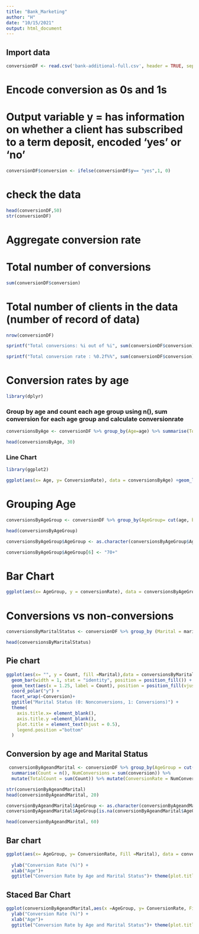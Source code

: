 ```yaml
---
title: "Bank_Marketing"
author: "H"
date: "10/15/2021"
output: html_document
---
```



## Import data
```r
conversionDF <- read.csv('bank-additional-full.csv', header = TRUE, sep = ";")

```
# Encode conversion as 0s and 1s 
# Output variable y = has information on whether a client has subscribed to a term deposit, encoded 'yes' or 'no'
```r
conversionDF$conversion <- ifelse(conversionDF$y== "yes",1, 0)

```

# check the data
```r
head(conversionDF,50)
str(conversionDF)
```

# Aggregate conversion rate 

# Total number of conversions
```r
sum(conversionDF$conversion)

```
# Total number of clients in the data (number of record of data)
```r
nrow(conversionDF)

```
```r
sprintf("Total conversions: %i out of %i", sum(conversionDF$conversion),nrow(conversionDF))
```
```r
sprintf("Total conversion rate : %0.2f%%", sum(conversionDF$conversion)/nrow(conversionDF)*100)

```
# Conversion rates by age
```r
library(dplyr)
```
### Group by age and count each age group using n(), sum conversion for each age group and calculate conversionrate
```r
conversionsByAge <- conversionDF %>% group_by(Age=age) %>% summarise(TotalCount=n(), NumCoversions= sum(conversion)) %>% mutate(ConversionRate= NumCoversions/TotalCount*100.0) 
```
```r
head(conversionsByAge, 30)
```
### Line Chart
```r
library(ggplot2)
```
```r
ggplot(aes(x= Age, y= ConversionRate), data = conversionsByAge) +geom_line()+ ggtitle('Conversion By Age') + xlab("Age") +ylab("ConversionRate {%}") + theme(plot.title = element_text(hjust = 0.5))
```
# Grouping Age
```r
conversionsByAgeGroup <- conversionDF %>% group_by(AgeGroup= cut(age, breaks = seq(20,70, by=10))) %>% summarise (Totalcount =n(), Numconversions= sum(conversion)) %>% mutate(conversionRate = Numconversions/ Totalcount *100)
```
```r
head(conversionsByAgeGroup)
```
```r
conversionsByAgeGroup$AgeGroup <- as.character(conversionsByAgeGroup$AgeGroup)
```
```r
conversionsByAgeGroup$AgeGroup[6] <- "70+"
```


# Bar Chart 
```r
ggplot(aes(x= AgeGroup, y = conversionRate), data = conversionsByAgeGroup) + geom_bar(width = 0.5, stat = 'identity')+ ggtitle('Conversion By AgeGroup') + xlab("Age") +ylab("ConversionRate {%}") + theme(plot.title = element_text(hjust = 0.5))
```
# Conversions vs non-conversions
```r
conversionsByMaritalStatus <- conversionDF %>% group_by (Marital = marital, Conversion = conversion) %>% summarise(Count = n(),.groups = 'drop')

```


```r
head(conversionsByMaritalStatus)
```
## Pie chart 
```r
ggplot(aes(x= "", y = Count, fill =Marital),data = conversionsByMaritalStatus) + 
  geom_bar(width = 1, stat = "identity", position = position_fill()) +
  geom_text(aes(x = 1.25, label = Count), position = position_fill(vjust = 0.5)) +
  coord_polar("y") +
  facet_wrap(~Conversion)+
  ggtitle("Marital Status (0: Nonconversions, 1: Conversions)") +
  theme(
    axis.title.x= element_blank(),
    axis.title.y =element_blank(),
    plot.title = element_text(hjust = 0.5),
    legend.position ="bottom"
  )

```
## Conversion by age and Marital Status 
```r
 conversionByAgeandMarital <- conversionDF %>% group_by(AgeGroup = cut(age, breaks =  seq(20, 70, by =10)), Marital=marital,) %>% 
  summarise(Count = n(), NumConversions = sum(conversion)) %>% 
  mutate(TotalCount = sum(Count)) %>% mutate(ConversionRate = NumConversions/TotalCount)
```

```r
str(conversionByAgeandMarital)
head(conversionByAgeandMarital, 20)
```
```r
conversionByAgeandMarital$AgeGroup <- as.character(conversionByAgeandMarital$AgeGroup)
conversionByAgeandMarital$AgeGroup[is.na(conversionByAgeandMarital$AgeGroup)] <- "70+"
```
```r
head(conversionByAgeandMarital, 60)
```

## Bar chart
```r
ggplot(aes(x= AgeGroup, y= ConversionRate, Fill =Marital), data = conversionByAgeandMarital) +geom_bar(width =  0.5, stat = "identity",
                                                                                                       position = "dodge")+
  ylab("Conversion Rate (%)") +
  xlab("Age")+
  ggtitle("Conversion Rate by Age and Marital Status")+ theme(plot.title = element_text(hjust = 0.5))
```
## Staced Bar Chart 
```r
ggplot(conversionByAgeandMarital,aes(x =AgeGroup, y= ConversionRate, Fill= Marital)) +geom_bar(aes(fill = Marital), stat = "identity")+
  ylab("Conversion Rate (%)") +
  xlab("Age")+
  ggtitle("Conversion Rate by Age and Marital Status")+ theme(plot.title = element_text(hjust = 0.5))
```

